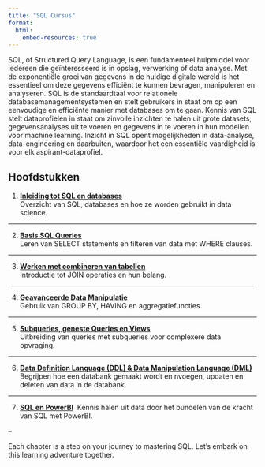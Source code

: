 ```yaml
---
title: "SQL Cursus"
format: 
  html:
    embed-resources: true
---
```


SQL, of Structured Query Language, is een fundamenteel hulpmiddel voor iedereen die geïnteresseerd is in opslag, verwerking of data analyse. Met de exponentiële groei van gegevens in de huidige digitale wereld is het essentieel om deze gegevens efficiënt te kunnen bevragen, manipuleren en analyseren. SQL is de standaardtaal voor relationele databasemanagementsystemen en stelt gebruikers in staat om op een eenvoudige en efficiënte manier met databases om te gaan. Kennis van SQL stelt dataprofielen in staat om zinvolle inzichten te halen uit grote datasets, gegevensanalyses uit te voeren en gegevens in te voeren in hun modellen voor machine learning. Inzicht in SQL opent mogelijkheden in data-analyse, data-engineering en daarbuiten, waardoor het een essentiële vaardigheid is voor elk aspirant-dataprofiel.

## Hoofdstukken

1. [**Inleiding tot SQL en databases**](1_introduction.html){target="_blank"}\
Overzicht van SQL, databases en hoe ze worden gebruikt in data science.

---

2. [**Basis SQL Queries**](2_basics.html){target="_blank"}\
Leren van SELECT statements en filteren van data met WHERE clauses.

---

3. [**Werken met combineren van tabellen**](3_joins.html){target="_blank"} \
Introductie tot JOIN operaties en hun belang.

---

4. [**Geavanceerde Data Manipulatie**](4_advanced.html){target="_blank"}\
Gebruik van GROUP BY, HAVING en aggregatiefuncties.

---

5. [**Subqueries, geneste Queries en Views**](5_subqueries.html){target="_blank"}\
Uitbreiding van queries met subqueries voor complexere data opvraging.

---

6. [**Data Definition Language (DDL) & Data Manipulation Language (DML)**](6_DDL.html){target="_blank"}\  
Begrijpen hoe een databank gemaakt wordt en nvoegen, updaten en deleten van data in de databank.

---

7. [**SQL en PowerBI**](7_powerbi.html){target="_blank"}\ 
Kennis halen uit data door het bundelen van de kracht van SQL met PowerBI.

--

<!-- 8. **Transactions and Data Integrity**  
   Managing transactions, understanding ACID properties.

---

9. **Optimizing SQL Queries**  
   Techniques for improving query performance.

---

10. **Real-World SQL Projects**  
    Applying learned skills to solve real-world data problems. -->

Each chapter is a step on your journey to mastering SQL. Let's embark on this learning adventure together.

